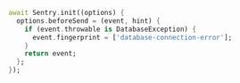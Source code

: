 ```dart {3-5}
await Sentry.init((options) {
  options.beforeSend = (event, hint) {
    if (event.throwable is DatabaseException) {
      event.fingerprint = ['database-connection-error'];
    }
    return event;
  };
});
```
